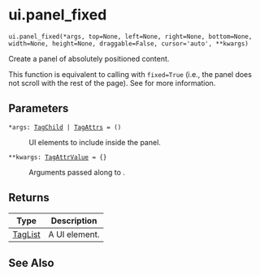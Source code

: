 # ui.panel_fixed { #shiny.ui.panel_fixed }

`ui.panel_fixed(*args, top=None, left=None, right=None, bottom=None, width=None, height=None, draggable=False, cursor='auto', **kwargs)`

Create a panel of absolutely positioned content.

This function is equivalent to calling [](:func:`~shiny.ui.panel_absolute`) with
``fixed=True`` (i.e., the panel does not scroll with the rest of the page). See
[](:func:`~shiny.ui.panel_absolute`) for more information.

## Parameters

<code><span class="parameter-name">*args</span><span class="parameter-annotation-sep">:</span> <span class="parameter-annotation">[TagChild](`htmltools.TagChild`) \| [TagAttrs](`htmltools.TagAttrs`)</span> <span class="parameter-default-sep">=</span> <span class="parameter-default">()</span></code>

:   UI elements to include inside the panel.

<code><span class="parameter-name">**kwargs</span><span class="parameter-annotation-sep">:</span> <span class="parameter-annotation">[TagAttrValue](`htmltools.TagAttrValue`)</span> <span class="parameter-default-sep">=</span> <span class="parameter-default">{}</span></code>

:   Arguments passed along to [](:func:`~shiny.ui.panel_absolute`).

## Returns

| Type                           | Description   |
|--------------------------------|---------------|
| [TagList](`htmltools.TagList`) | A UI element. |

## See Also

[](:func:`~shiny.ui.panel_absolute`)